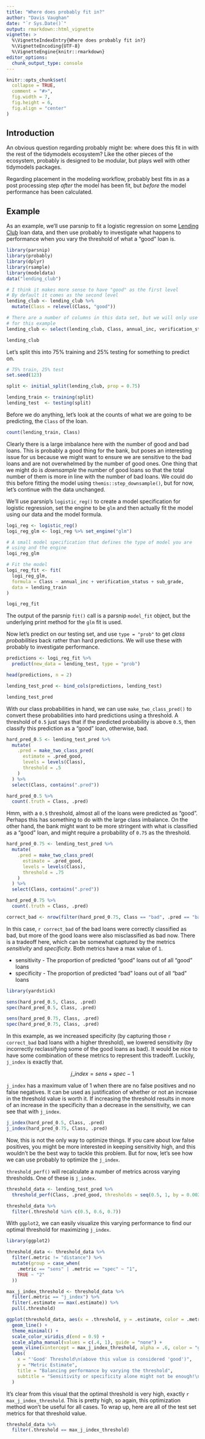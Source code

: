 ```yaml
---
title: "Where does probably fit in?"
author: "Davis Vaughan"
date: "`r Sys.Date()`"
output: rmarkdown::html_vignette
vignette: >
  %\VignetteIndexEntry{Where does probably fit in?}
  %\VignetteEncoding{UTF-8}
  %\VignetteEngine{knitr::rmarkdown}
editor_options: 
  chunk_output_type: console
---
```


```r
knitr::opts_chunk$set(
  collapse = TRUE, 
  comment = "#>", 
  fig.width = 7, 
  fig.height = 6, 
  fig.align = "center"
)
```

## Introduction

An obvious question regarding probably might be: where does this fit in with the rest of the tidymodels ecosystem? Like the other pieces of the ecosystem, probably is designed to be modular, but plays well with other tidymodels packages.

Regarding placement in the modeling workflow, probably best fits in as a post processing step _after_ the model has been fit, but _before_ the model performance has been calculated.

## Example

As an example, we'll use parsnip to fit a logistic regression on some [Lending Club](https://www.lendingclub.com/info/download-data.action) loan data, and then use probably to investigate what happens to performance when you vary the threshold of what a "good" loan is.

```r
library(parsnip)
library(probably)
library(dplyr)
library(rsample)
library(modeldata)
data("lending_club")

# I think it makes more sense to have "good" as the first level
# By default it comes as the second level
lending_club <- lending_club %>%
  mutate(Class = relevel(Class, "good"))

# There are a number of columns in this data set, but we will only use a few
# for this example
lending_club <- select(lending_club, Class, annual_inc, verification_status, sub_grade)

lending_club
```

Let's split this into 75% training and 25% testing for something to predict on.

```r
# 75% train, 25% test
set.seed(123)

split <- initial_split(lending_club, prop = 0.75)

lending_train <- training(split)
lending_test  <- testing(split)
```

Before we do anything, let's look at the counts of what we are going to be predicting, the `Class` of the loan.

```r
count(lending_train, Class)
```

Clearly there is a large imbalance here with the number of good and bad loans. This is probably a good thing for the bank, but poses an interesting issue for us because we might want to ensure we are sensitive to the bad loans and are not overwhelmed by the number of good ones. One thing that we might do is _downsample_ the number of good loans so that the total number of them is more in line with the number of bad loans. We could do this before fitting the model using `themis::step_downsample()`, but for now, let's continue with the data unchanged.

We'll use parsnip's `logistic_reg()` to create a model specification for logistic regression, set the engine to be `glm` and then actually fit the model using our data and the model formula.

```r
logi_reg <- logistic_reg()
logi_reg_glm <- logi_reg %>% set_engine("glm")

# A small model specification that defines the type of model you are 
# using and the engine
logi_reg_glm

# Fit the model
logi_reg_fit <- fit(
  logi_reg_glm, 
  formula = Class ~ annual_inc + verification_status + sub_grade, 
  data = lending_train
)

logi_reg_fit
```

The output of the parsnip `fit()` call is a parsnip `model_fit` object, but the underlying print method for the `glm` fit is used.

Now let's predict on our testing set, and use `type = "prob"` to get _class probabilities_ back rather than hard predictions. We will use these with probably to investigate performance.

```r
predictions <- logi_reg_fit %>%
  predict(new_data = lending_test, type = "prob")

head(predictions, n = 2)

lending_test_pred <- bind_cols(predictions, lending_test)

lending_test_pred
```

With our class probabilities in hand, we can use `make_two_class_pred()` to convert these probabilities into hard predictions using a threshold. A threshold of `0.5` just says that if the predicted probability is above `0.5`, then classify this prediction as a "good" loan, otherwise, bad.

```r
hard_pred_0.5 <- lending_test_pred %>%
  mutate(
    .pred = make_two_class_pred(
      estimate = .pred_good, 
      levels = levels(Class), 
      threshold = .5
    )
  ) %>%
  select(Class, contains(".pred"))

hard_pred_0.5 %>% 
  count(.truth = Class, .pred)
```

Hmm, with a `0.5` threshold, almost all of the loans were predicted as "good". Perhaps this has something to do with the large class imbalance. On the other hand, the bank might want to be more stringent with what is classified as a "good" loan, and might require a probability of `0.75` as the threshold.

```r
hard_pred_0.75 <- lending_test_pred %>%
  mutate(
    .pred = make_two_class_pred(
      estimate = .pred_good, 
      levels = levels(Class), 
      threshold = .75
    )
  ) %>%
  select(Class, contains(".pred"))

hard_pred_0.75 %>% 
  count(.truth = Class, .pred)
```

```r
correct_bad <- nrow(filter(hard_pred_0.75, Class == "bad", .pred == "bad"))
```

In this case, `r correct_bad` of the bad loans were correctly classified as bad, but more of the good loans were also misclassified as bad now. There is a tradeoff here, which can be somewhat captured by the metrics _sensitivity_ and _specificity_. Both metrics have a max value of `1`.

- sensitivity - The proportion of predicted "good" loans out of all "good" loans
- specificity - The proportion of predicted "bad" loans out of all "bad" loans

```r
library(yardstick)

sens(hard_pred_0.5, Class, .pred)
spec(hard_pred_0.5, Class, .pred)

sens(hard_pred_0.75, Class, .pred)
spec(hard_pred_0.75, Class, .pred)
```

In this example, as we increased specificity (by capturing those `r correct_bad` bad loans with a higher threshold), we lowered sensitivity (by incorrectly reclassifying some of the good loans as bad). It would be nice to have some combination of these metrics to represent this tradeoff. Luckily, `j_index` is exactly that.

$$ j\_index = sens + spec - 1 $$

`j_index` has a maximum value of 1 when there are no false positives and no false negatives. It can be used as justification of whether or not an increase in the threshold value is worth it. If increasing the threshold results in more of an increase in the specificity than a decrease in the sensitivity, we can see that with `j_index`.

```r
j_index(hard_pred_0.5, Class, .pred)
j_index(hard_pred_0.75, Class, .pred)
```

Now, this is not the only way to optimize things. If you care about low false positives, you might be more interested in keeping sensitivity high, and this wouldn't be the best way to tackle this problem. But for now, let's see how we can use probably to optimize the `j_index`.

`threshold_perf()` will recalculate a number of metrics across varying thresholds. One of these is `j_index`.

```r
threshold_data <- lending_test_pred %>%
  threshold_perf(Class, .pred_good, thresholds = seq(0.5, 1, by = 0.0025))

threshold_data %>%
  filter(.threshold %in% c(0.5, 0.6, 0.7))
```

With `ggplot2`, we can easily visualize this varying performance to find our optimal threshold for maximizing `j_index`.

```r
library(ggplot2)

threshold_data <- threshold_data %>%
  filter(.metric != "distance") %>%
  mutate(group = case_when(
    .metric == "sens" | .metric == "spec" ~ "1",
    TRUE ~ "2"
  ))

max_j_index_threshold <- threshold_data %>%
  filter(.metric == "j_index") %>%
  filter(.estimate == max(.estimate)) %>%
  pull(.threshold)

ggplot(threshold_data, aes(x = .threshold, y = .estimate, color = .metric, alpha = group)) +
  geom_line() +
  theme_minimal() +
  scale_color_viridis_d(end = 0.9) +
  scale_alpha_manual(values = c(.4, 1), guide = "none") +
  geom_vline(xintercept = max_j_index_threshold, alpha = .6, color = "grey30") +
  labs(
    x = "'Good' Threshold\n(above this value is considered 'good')",
    y = "Metric Estimate",
    title = "Balancing performance by varying the threshold",
    subtitle = "Sensitivity or specificity alone might not be enough!\nVertical line = Max J-Index"
  )
```

It's clear from this visual that the optimal threshold is very high, exactly `r max_j_index_threshold`. This is pretty high, so again, this optimization method won't be useful for all cases. To wrap up, here are all of the test set metrics for that threshold value.

```r
threshold_data %>%
  filter(.threshold == max_j_index_threshold)
```


